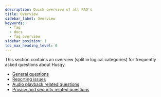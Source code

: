 ```yaml
---
description: Quick overview of all FAQ's
title: Overview
sidebar_label: Overview
keywords:
  - faq
  - docs
  - faq overview
sidebar_position: 1
toc_max_heading_level: 6
---
```


This section contains an overview (split in logical categories) for frequently asked questions about Husqy.

- [General questions](/faq/general)
- [Reporting issues](/faq/reporting-issues)
- [Audio playback related questions](/faq/audio)
- [Privacy and security related questions](/faq/privacy-and-security)

